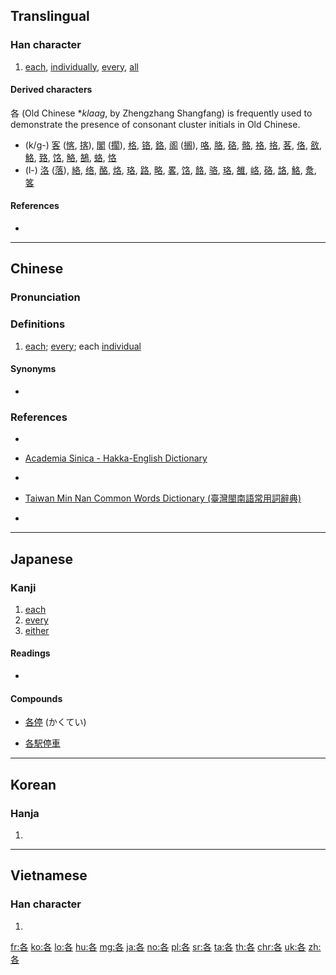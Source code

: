 ==Translingual==
{{Han etyl}}

===Han character===
{{Han char|rn=30|rad=口|as=03|sn=6|four=27604|canj=HER|ids=⿱夂口}}

# [[each]], [[individually]], [[every]], [[all]]

====Derived characters====
<!-- somewhat sorted by Japanese readings -->
各 (Old Chinese *''klaag'', by Zhengzhang Shangfang) is frequently used to demonstrate the presence of consonant cluster initials in Old Chinese.
* (k/g-) [[客]] ([[愘]], [[揢]]), [[閣]] ([[擱]]), [[格]], [[铬]], [[鉻]], [[阁]] ([[搁]]), [[咯]], [[胳]], [[硌]], [[骼]], [[袼]], [[挌]], [[茖]], [[佫]], [[敋]], [[鮥]], [[臵]], [[饹]], [[觡]], [[鵅]], [[蛒]], [[恪]]
* (l-) [[洛]] ([[落]]), [[絡]], [[络]], [[酪]], [[烙]], [[珞]], [[路]], [[略]], [[畧]], [[饹]], [[餎]], [[骆]], [[珞]], [[雒]], [[峈]], [[硌]], [[詻]], [[鮥]], [[洜]], [[笿]]

====References====
* {{Han ref|kx=0174.180|dkj=03281|dj=0387.110|hdz=10583.010|uh=5404|ud=21508|bh=A655|bd=42581}}

----

==Chinese==
{{zh-forms}}

===Pronunciation===
{{zh-pron
|m=gè
|c=gok3
|h=pfs=kok;hpy=gog5/gog6
|mn=koh/kok
|mn_note=koh - vernacular, kok - literary
|w=
|mc=y
|oc=y
|ma=zh-gè.ogg
|cat=det,adv
}}

===Definitions===
{{zh-hanzi}}

# [[each]]; [[every]]; each [[individual]] <tt><noun></tt> {{rfex|lang=zh}}

====Synonyms====
* {{zh-l|每}}

===References===
* {{R:twedu|A00506}}
* {{qualifier|Hakka}} [http://minhakka.ling.sinica.edu.tw/bkg/hakyin/search.php?DETAIL=1&LIMIT=id=16542&dbname=su_tian_1&graph=2 Academia Sinica - Hakka-English Dictionary]
* {{qualifier|Hakka}} {{R:hak:Lau 1997}}
* {{qualifier|Min Nan}} [http://twblg.dict.edu.tw/holodict_new/index.html Taiwan Min Nan Common Words Dictionary (臺灣閩南語常用詞辭典)]
* {{R:yue:Hanzi}}

----

==Japanese==
{{ja-see-also|各-}}

===Kanji===
{{ja-kanji|grade=4|rs=口03}}

# [[each]]
# [[every]]
# [[either]]

====Readings====
* {{ja-readings|on=[[かく]] (kaku)|kun=[[おのおの]] (onoono)}}

====Compounds====
{{top4}}
* [[各停]] (かくてい)
{{mid4}}
* [[各駅停車]]
{{mid4}}
{{mid4}}
{{bottom}}

----

==Korean==

===Hanja===
{{ko-hanja|hangeul=각|rv=gak|mr=kak}}

# {{defn|lang=ko|sort=口03}}

----

==Vietnamese==

===Han character===
{{vi-hantu|[[các]], [[cắc]], [[gạc]], [[gật]], [[gác]]|rs=口03}}

# {{defn|lang=vi|sort=口03}}

[[fr:各]]
[[ko:各]]
[[lo:各]]
[[hu:各]]
[[mg:各]]
[[ja:各]]
[[no:各]]
[[pl:各]]
[[sr:各]]
[[ta:各]]
[[th:各]]
[[chr:各]]
[[uk:各]]
[[zh:各]]